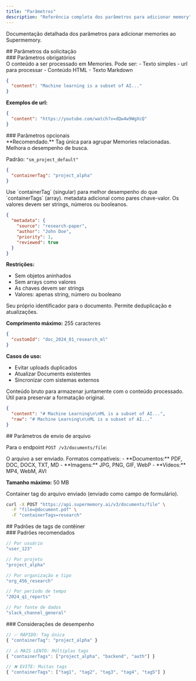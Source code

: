 ```yaml
---
title: "Parâmetros"
description: "Referência completa dos parâmetros para adicionar memory"
---
```


Documentação detalhada dos parâmetros para adicionar memories ao Supermemory.

<div id="request-parameters">
  ## Parâmetros da solicitação
</div>

<div id="required-parameters">
  ### Parâmetros obrigatórios
</div>

<ParamField body="content" type="string" required>
  O conteúdo a ser processado em Memories. Pode ser:
  - Texto simples
  - url para processar
  - Conteúdo HTML
  - Texto Markdown

  ```json
  {
    "content": "Machine learning is a subset of AI..."
  }
  ```

  **Exemplos de url:**
  ```json
  {
    "content": "https://youtube.com/watch?v=dQw4w9WgXcQ"
  }
  ```
</ParamField>

<div id="optional-parameters">
  ### Parâmetros opcionais
</div>

<ParamField body="containerTag" type="string">
  **Recomendado.** Tag única para agrupar Memories relacionadas. Melhora o desempenho de busca.

  Padrão: `"sm_project_default"`

  ```json
  {
    "containerTag": "project_alpha"
  }
  ```

  <Note>
  Use `containerTag` (singular) para melhor desempenho do que `containerTags` (array).
  </Note>
</ParamField>

<ParamField body="metadata" type="object">
  metadata adicional como pares chave-valor. Os valores devem ser strings, números ou booleanos.

  ```json
  {
    "metadata": {
      "source": "research-paper",
      "author": "John Doe",
      "priority": 1,
      "reviewed": true
    }
  }
  ```

  **Restrições:**
  - Sem objetos aninhados
  - Sem arrays como valores
  - As chaves devem ser strings
  - Valores: apenas string, número ou booleano
</ParamField>

<ParamField body="customId" type="string">
  Seu próprio identificador para o documento. Permite deduplicação e atualizações.

  **Comprimento máximo:** 255 caracteres

  ```json
  {
    "customId": "doc_2024_01_research_ml"
  }
  ```

  **Casos de uso:**
  - Evitar uploads duplicados
  - Atualizar Documents existentes
  - Sincronizar com sistemas externos
</ParamField>

<ParamField body="raw" type="string">
  Conteúdo bruto para armazenar juntamente com o conteúdo processado. Útil para preservar a formatação original.

  ```json
  {
    "content": "# Machine Learning\n\nML is a subset of AI...",
    "raw": "# Machine Learning\n\nML is a subset of AI..."
  }
  ```
</ParamField>

<div id="file-upload-parameters">
  ## Parâmetros de envio de arquivo
</div>

Para o endpoint `POST /v3/documents/file`:

<ParamField body="file" type="file" required>
  O arquivo a ser enviado. Formatos compatíveis:
  - **Documentos:** PDF, DOC, DOCX, TXT, MD
  - **Imagens:** JPG, PNG, GIF, WebP
  - **Vídeos:** MP4, WebM, AVI

  **Tamanho máximo:** 50 MB
</ParamField>

<ParamField body="containerTags" type="string">
  Container tag do arquivo enviado (enviado como campo de formulário).

  ```bash
  curl -X POST "https://api.supermemory.ai/v3/documents/file" \
    -F "file=@document.pdf" \
    -F "containerTags=research"
  ```
</ParamField>

<div id="container-tag-patterns">
  ## Padrões de tags de contêiner
</div>

<div id="recommended-patterns">
  ### Padrões recomendados
</div>

```typescript
// Por usuário
"user_123"

// Por projeto
"project_alpha"

// Por organização e tipo
"org_456_research"

// Por período de tempo
"2024_q1_reports"

// Por fonte de dados
"slack_channel_general"
```


<div id="performance-considerations">
  ### Considerações de desempenho
</div>

```typescript
// ✅ RÁPIDO: Tag única
{ "containerTag": "project_alpha" }

// ⚠️ MAIS LENTO: Múltiplas tags
{ "containerTags": ["project_alpha", "backend", "auth"] }

// ❌ EVITE: Muitas tags
{ "containerTags": ["tag1", "tag2", "tag3", "tag4", "tag5"] }
```
